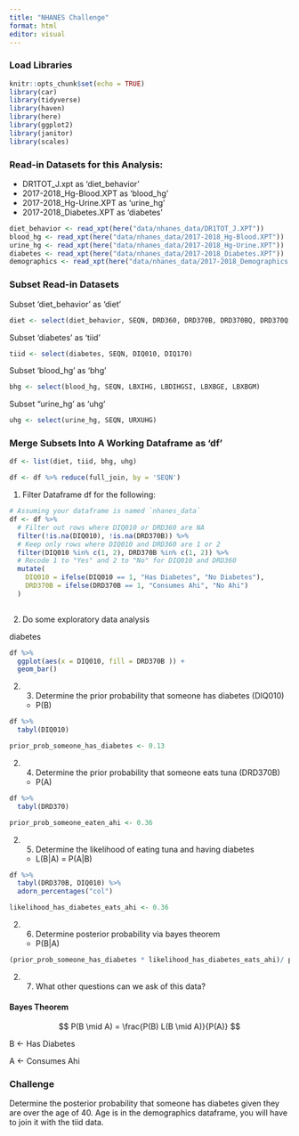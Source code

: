 ```yaml
---
title: "NHANES Challenge"
format: html
editor: visual
---
```


### Load Libraries

```r
knitr::opts_chunk$set(echo = TRUE)
library(car)
library(tidyverse)
library(haven)
library(here)
library(ggplot2)
library(janitor)
library(scales)
```

### Read-in Datasets for this Analysis:

-   DR1TOT_J.xpt as 'diet_behavior'
-   2017-2018_Hg-Blood.XPT as 'blood_hg'
-   2017-2018_Hg-Urine.XPT as 'urine_hg'
-   2017-2018_Diabetes.XPT as 'diabetes'

```r
diet_behavior <- read_xpt(here("data/nhanes_data/DR1TOT_J.XPT"))
blood_hg <- read_xpt(here("data/nhanes_data/2017-2018_Hg-Blood.XPT"))
urine_hg <- read_xpt(here("data/nhanes_data/2017-2018_Hg-Urine.XPT"))
diabetes <- read_xpt(here("data/nhanes_data/2017-2018_Diabetes.XPT"))
demographics <- read_xpt(here("data/nhanes_data/2017-2018_Demographics.XPT"))
```

### Subset Read-in Datasets

Subset 'diet_behavior' as 'diet'

```r
diet <- select(diet_behavior, SEQN, DRD360, DRD370B, DRD370BQ, DRD370Q, DRD370QQ)
```

Subset 'diabetes' as 'tiid'

```r
tiid <- select(diabetes, SEQN, DIQ010, DIQ170)
```

Subset 'blood_hg' as 'bhg'

```r
bhg <- select(blood_hg, SEQN, LBXIHG, LBDIHGSI, LBXBGE, LBXBGM)
```

Subset "urine_hg' as 'uhg'

```r
uhg <- select(urine_hg, SEQN, URXUHG)
```

### Merge Subsets Into A Working Dataframe as 'df'

```r
df <- list(diet, tiid, bhg, uhg)

df <- df %>% reduce(full_join, by = 'SEQN')
```

1.  Filter Dataframe df for the following:

```r
# Assuming your dataframe is named `nhanes_data`
df <- df %>%
  # Filter out rows where DIQ010 or DRD360 are NA
  filter(!is.na(DIQ010), !is.na(DRD370B)) %>%
  # Keep only rows where DIQ010 and DRD360 are 1 or 2
  filter(DIQ010 %in% c(1, 2), DRD370B %in% c(1, 2)) %>%
  # Recode 1 to "Yes" and 2 to "No" for DIQ010 and DRD360
  mutate(
    DIQ010 = ifelse(DIQ010 == 1, "Has Diabetes", "No Diabetes"),
    DRD370B = ifelse(DRD370B == 1, "Consumes Ahi", "No Ahi")
  )
  
```

2.  Do some exploratory data analysis

diabetes

```r
df %>%
  ggplot(aes(x = DIQ010, fill = DRD370B )) +
  geom_bar()

```

2.  

    3.  Determine the prior probability that someone has diabetes (DIQ010)

    -   P(B)

```r
df %>% 
  tabyl(DIQ010)
```

```r
prior_prob_someone_has_diabetes <- 0.13
```

2.  

    4.  Determine the prior probability that someone eats tuna (DRD370B)

    -   P(A)

```r
df %>% 
  tabyl(DRD370)
```

```r
prior_prob_someone_eaten_ahi <- 0.36
```

2.  

    5.  Determine the likelihood of eating tuna and having diabetes

    -   L(B\|A) = P(A\|B)

```r
df %>% 
  tabyl(DRD370B, DIQ010) %>% 
  adorn_percentages("col")
```

```r
likelihood_has_diabetes_eats_ahi <- 0.36
```

2.  

    6.  Determine posterior probability via bayes theorem

    -   P(B\|A)

```r
(prior_prob_someone_has_diabetes * likelihood_has_diabetes_eats_ahi)/ prior_prob_someone_eaten_ahi
```

2.  

    7.  What other questions can we ask of this data?

#### Bayes Theorem

$$
P(B \mid A) = \frac{P(B) L(B \mid A)}{P(A)} 
$$

B \<- Has Diabetes

A \<- Consumes Ahi

#### 

### Challenge

Determine the posterior probability that someone has diabetes given they are over the age of 40. Age is in the demographics dataframe, you will have to join it with the tiid data.
